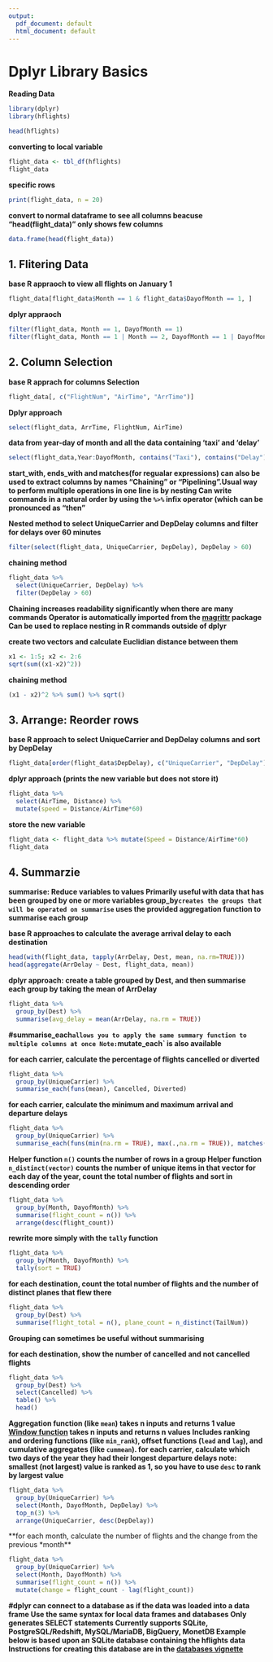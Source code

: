 ---
output:
  pdf_document: default
  html_document: default
---
# Dplyr Library Basics

**Reading Data**

```{r, warning=FALSE}
library(dplyr)
library(hflights)

head(hflights)

````

**converting to local variable**

```{r, warning=FALSE}
flight_data <- tbl_df(hflights)
flight_data
```

**specific rows**
```{r, warning=FALSE}
print(flight_data, n = 20)

```

**convert to normal dataframe to see all columns beacuse "head(flight_data)" only shows few columns**

```{r}
data.frame(head(flight_data))
```

## 1. Flitering Data

**base R appraoch to view all flights on January 1**
```{r}
flight_data[flight_data$Month == 1 & flight_data$DayofMonth == 1, ]
```

**dplyr appraoch**
```{r}
filter(flight_data, Month == 1, DayofMonth == 1)
filter(flight_data, Month == 1 | Month == 2, DayofMonth == 1 | DayofMonth == 2)
```

## 2. Column Selection

**base R apprach for columns Selection**

```{r}
flight_data[, c("FlightNum", "AirTime", "ArrTime")]
```

**Dplyr approach**

```{r}
select(flight_data, ArrTime, FlightNum, AirTime)
```

**data from year-day of month and all the data containing 'taxi' and 'delay'**

```{r}
select(flight_data,Year:DayofMonth, contains("Taxi"), contains("Delay") )
```

**start_with, ends_with and matches(for regualar expressions) can also be used to extract columns by names "Chaining" or "Pipelining".Usual way to perform multiple operations in one line is by nesting Can write commands in a natural order by using the `%>%` infix operator (which can be pronounced as "then"**

**Nested method to select UniqueCarrier and DepDelay columns and filter for delays over 60 minutes**
```{r}
filter(select(flight_data, UniqueCarrier, DepDelay), DepDelay > 60)
```

**chaining method**

```{r}
flight_data %>%
  select(UniqueCarrier, DepDelay) %>%
  filter(DepDelay > 60)
```

**Chaining increases readability significantly when there are many commands Operator is automatically imported from the [magrittr](https://github.com/smbache/magrittr) package Can be used to replace nesting in R commands outside of dplyr**

**create two vectors and calculate Euclidian distance between them**

```{r}
x1 <- 1:5; x2 <- 2:6
sqrt(sum((x1-x2)^2))
```

**chaining method**

```{r}
(x1 - x2)^2 %>% sum() %>% sqrt()
```

## 3. Arrange: Reorder rows

**base R approach to select UniqueCarrier and DepDelay columns and sort by DepDelay**

```{r}
flight_data[order(flight_data$DepDelay), c("UniqueCarrier", "DepDelay")]
```

**dplyr approach (prints the new variable but does not store it)**

```{r}

flight_data %>%
  select(AirTime, Distance) %>%                   
  mutate(speed = Distance/AirTime*60)
```

**store the new variable**

```{r}
flight_data <- flight_data %>% mutate(Speed = Distance/AirTime*60)
flight_data
```

## 4. Summarzie

**summarise: Reduce variables to values Primarily useful with data that has been grouped by one or more variables group_by` creates the groups that will be operated on summarise` uses the provided aggregation function to summarise each group**

**base R approaches to calculate the average arrival delay to each destination**

```{r}
head(with(flight_data, tapply(ArrDelay, Dest, mean, na.rm=TRUE)))
head(aggregate(ArrDelay ~ Dest, flight_data, mean))
```

**dplyr approach: create a table grouped by Dest, and then summarise each group by taking the mean of ArrDelay**

```{r}

flight_data %>%
  group_by(Dest) %>%
  summarise(avg_delay = mean(ArrDelay, na.rm = TRUE))
```

**#summarise_each` allows you to apply the same summary function to multiple columns at once Note: `mutate_each` is also available**

**for each carrier, calculate the percentage of flights cancelled or diverted**

```{r}
flight_data %>%
  group_by(UniqueCarrier) %>%
  summarise_each(funs(mean), Cancelled, Diverted)
```

**for each carrier, calculate the minimum and maximum arrival and departure delays**

```{r, warning=FALSE}
flight_data %>%
  group_by(UniqueCarrier) %>%
  summarise_each(funs(min(na.rm = TRUE), max(.,na.rm = TRUE)), matches("Delay"))
```

**Helper function `n()` counts the number of rows in a group Helper function `n_distinct(vector)` counts the number of unique items in that vector for each day of the year, count the total number of flights and sort in descending order**

```{r}
flight_data %>%
  group_by(Month, DayofMonth) %>%
  summarise(flight_count = n()) %>%
  arrange(desc(flight_count))
```


**rewrite more simply with the `tally` function**

```{r}
flight_data %>%
  group_by(Month, DayofMonth) %>%
  tally(sort = TRUE)
```

**for each destination, count the total number of flights and the number of distinct planes that flew there**

```{r}
flight_data %>%
  group_by(Dest) %>%
  summarise(flight_total = n(), plane_count = n_distinct(TailNum))
```

**Grouping can sometimes be useful without summarising**

**for each destination, show the number of cancelled and not cancelled flights**

```{r}
flight_data %>%
  group_by(Dest) %>%
  select(Cancelled) %>%
  table() %>%
  head()
```


**Aggregation function (like `mean`) takes n inputs and returns 1 value [Window function](http://cran.r-project.org/web/packages/dplyr/vignettes/window-functions.html) takes n inputs and returns n values Includes ranking and ordering functions (like `min_rank`), offset functions (`lead` and `lag`), and cumulative aggregates (like `cummean`). for each carrier, calculate which two days of the year they had their longest departure delays note: smallest (not largest) value is ranked as 1, so you have to use `desc` to rank by largest value**

```{r}
flight_data %>%
  group_by(UniqueCarrier) %>%
  select(Month, DayofMonth, DepDelay) %>%
  top_n(3) %>%
  arrange(UniqueCarrier, desc(DepDelay))
```

 **for each month, calculate the number of flights and the change from the previous *month**
 
```{r}

flight_data %>%
  group_by(UniqueCarrier) %>%
  select(Month, DayofMonth) %>%
  summarise(flight_count = n()) %>%
  mutate(change = flight_count - lag(flight_count))

```
 
**#dplyr can connect to a database as if the data was loaded into a data frame Use the same syntax for local data frames and databases Only generates SELECT statements Currently supports SQLite, PostgreSQL/Redshift, MySQL/MariaDB, BigQuery, MonetDB Example below is based upon an SQLite database containing the hflights data Instructions for creating this database are in the [databases vignette](http://cran.r-project.org/web/packages/dplyr/vignettes/databases.html)**